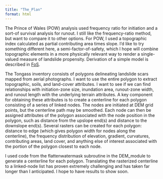 ```yaml
---
title: "The_Plan"
format: html
---
```


The Prince of Wales (POW) analysis used frequency ratio for initiation and a sort-of survival analysis for runout. I still like the frequency-ratio method, but want to compare it to other options. For POW, I used a topographic index calculated as partial contributing area times slope. I'd like to try something different here, a semi-factor-of-safety, which I hope will combine topographic elements in a more physically relevant way to render a single-valued measure of landslide propensity. Derivation of a simple model is described in [FoS](FoS.qmd).

The Tongass inventory consists of polygons delineating landslide scars mapped from aerial photographs. I want to use the entire polygon to extract topographic, soils, and land-cover attributes. I want to see if we can find relationships with initiation-zone size, inundation area, runout-zone width, and runout length with the underlying terrain attributes. A key component for obtaining these attributes is to create a centerline for each polygon consisting of a series of linked nodes. The nodes are initiated at DEM grid points, but the centerline path may be smoothed. Each node can then be assigned attributes of the polygon associated with the node position in the polygon, such as distance from the upslope end(s) and distance to the downslope end(s). Several rasters can be created for each polygon: distance to edge (which gives polygon width for nodes along the centerline), the frequency distribution of elevation, gradient, curvatures, contributing areas, land cover, and anything else of interest associated with the portion of the polygon closest to each node.

I used code from the flattenwatermask subroutine in the DEM_module to generate a centerline for each polygon. Translating the rasterized centerline to a linked-node list has proven extremely challenging and has taken far longer than I anticipated. I hope to have results to show soon.
